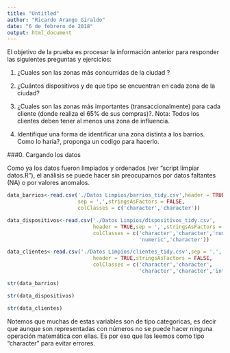 ```yaml
---
title: "Untitled"
author: "Ricardo Arango Giraldo"
date: "6 de febrero de 2018"
output: html_document
---
```


El objetivo de la prueba es procesar la información anterior para responder las siguientes preguntas y ejercicios:

1.   ¿Cuales son las zonas más concurridas de la ciudad ?

2.   ¿Cuántos dispositivos y de que tipo se encuentran en cada zona de la ciudad?

3.   ¿Cuales son las zonas más importantes (transaccionalmente) para cada cliente (donde realiza el 65% de sus compras)?. Nota:  Todos los clientes deben tener al menos una zona de influencia.

4.    Identifique una forma de identificar una zona distinta a los barrios.  Como lo haría?, proponga un codigo para hacerlo.

###0. Cargando los datos

Como ya los datos fueron limpiados y ordenados (ver "script limpiar datos.R"), el análisis se puede hacer sin preocuparnos por datos faltantes (NA) o por valores anomalos.

```r
data_barrios<-read.csv('./Datos Limpios/barrios_tidy.csv',header = TRUE,
                       sep = ',',stringsAsFactors = FALSE,
                       colClasses = c('character','character'))

data_dispositivos<-read.csv('./Datos Limpios/dispositivos_tidy.csv',
                            header = TRUE,sep = ',',stringsAsFactors = FALSE,
                            colClasses = c('character','character','numeric',
                                           'numeric','character'))

data_clientes<-read.csv('./Datos Limpios/clientes_tidy.csv',sep = ',',
                            header = TRUE,stringsAsFactors = FALSE,
                            colClasses = c('character','character',
                                           'character','character','integer'))

str(data_barrios)

str(data_dispositivos)

str(data_clientes)
```

Notemos que muchas de estas variables son de tipo categoricas, es decir que aunque son representadas con números no se puede hacer ninguna operación matemática con ellas. Es por eso que las leemos como tipo "character" para evitar errores.